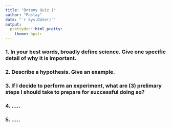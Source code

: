 ```yaml
---
title: "Botany Quiz 1"
author: "Paslay"
date: "`r Sys.Date()`"
output: 
  prettydoc::html_pretty: 
    theme: hpstr
---
```


### 1. In your best words, broadly define science. Give one specific detail of why it is important. 

### 2. Describe a hypothesis. Give an example. 

### 3. If I decide to perform an experiment, what are (3) prelimary steps I should take to prepare for successful doing so? 

### 4. .....

### 5. .....
